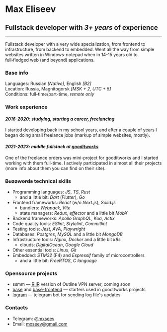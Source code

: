 # Max Eliseev
## Fullstack developer with *3+ years* of experience

---

Fullstack developer with a very wide specialization, 
from frontend to infrastructure, from backend to embedded. 
Went all the way from simple websites written in Windows-notepad 
when in 14-15 years old to full&#x2011;fledged web (and beyond) applications.

### Base info
Languages: Russian *[Native]*, English *[B2]*  
Location: Russia, Magnitogorsk *[MSK + 2, UTC + 5]*  
Conditions: full-time/part-time, *remote only*  

### Work experience

#### *2016-2020: studying, starting a career, freelancing*

I started developing back in my school years, and after a couple of years 
I began doing small freelance jobs (markup of simple websites, mostly). 

#### *2021-2023: middle fullstack at [gooditworks](https://goodit.works)*

One of the freelance orders was mini-project for gooditworks 
and I started working with them full-time. I actively participated in 
almost all their projects (more info about them you can find on their site).


### <del>Buzzwords</del> technical skills

- Programming languages: *JS*, *TS*, *Rust*
  - and a little bit: *Dart* (*Flutter*), *Go*
- Frontend frameworks: *React* (w/o *Next.js*), *Solid.js*
  - bundlers: *Webpack*, *Vite*
  - state managers: *Redux*, *effector* and a little bit *MobX*
- Backend frameworks: *Apollo GraphQL*, *Koa*, *Actix*
- Code quality tools: *ESlint*, *Stylelint*, *Commitlint*
- Testing tools: *Jest*, *AVA*, *Playwright*
- Databases: *Postgres*, *MySQL* and a little bit *MongoDB*
- Infrastructure tools: *Nginx*, *Docker* and a little bit *k8s*
  - clouds: *DigitalOcean*, *Google Cloud*
- Other essential tools: *Linux*, *Git*
- Embedded: *STM32* (F4) and *Espressif* family of microcontrollers
  - and a little bit: *FreeRTOS*, *C language*

### Opensource projects

- ssmm — <abbr title="Rewrite It In Rust">RIIR</abbr> version of Outline VPN server, coming soon
- [base](https://github.com/gooditworks/base) and [base-frontend](https://github.com/gooditworks/base-frontend) — starters used in gooditworks projects
- [logram](https://github.com/mxseev/logram) — telegram bot for sending log file's updates

### Contacts

- Telegram: [@mxseev](https://t.me/mxseev)
- Email: [mxseev@gmail.com](mailto:mxseev@gmail.com)
